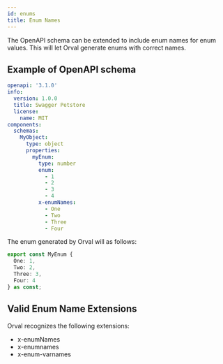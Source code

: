 ```yaml
---
id: enums
title: Enum Names
---
```


The OpenAPI schema can be extended to include enum names for enum values. This will let Orval generate enums with correct names.

## Example of OpenAPI schema

```yaml
openapi: '3.1.0'
info:
  version: 1.0.0
  title: Swagger Petstore
  license:
    name: MIT
components:
  schemas:
    MyObject:
      type: object
      properties:
        myEnum:
          type: number
          enum:
            - 1
            - 2
            - 3
            - 4
          x-enumNames:
            - One
            - Two
            - Three
            - Four
```

The enum generated by Orval will as follows:

```ts
export const MyEnum {
  One: 1,
  Two: 2,
  Three: 3,
  Four: 4
} as const;
```

## Valid Enum Name Extensions

Orval recognizes the following extensions:

- x-enumNames
- x-enumnames
- x-enum-varnames
